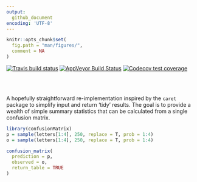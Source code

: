 ```yaml
---
output: 
  github_document
encoding: 'UTF-8'
---
```



```r
knitr::opts_chunk$set(
  fig.path = "man/figures/",
  comment = NA
)
```

<!-- badges: start -->
  [![Travis build status](https://travis-ci.org/m-clark/confusionMatrix.svg?branch=master)](https://travis-ci.org/m-clark/confusionMatrix)
  [![AppVeyor Build Status](https://ci.appveyor.com/api/projects/status/github/m-clark/confusionMatrix?branch=master&svg=true)](https://ci.appveyor.com/project/m-clark/confusionMatrix)
  [![Codecov test coverage](https://codecov.io/gh/m-clark/confusionMatrix/branch/master/graph/badge.svg)](https://codecov.io/gh/m-clark/confusionMatrix?branch=master)
<!-- <a href="https://github.com/m-clark/confusionMatrix" alt="Miscellaneous Shenanigans"> -->
<!--         <img src="https://img.shields.io/badge/Status-Meh-ff5500.svg?colorA=00aaff&longCache=true&style=for-the-badge"  width=20.5%/></a> -->
 <!-- badges: end -->

<br>
<br>

A hopefully straightforward re-implementation inspired by the `caret` package to simplify input and return 'tidy' results.  The goal is to provide a wealth of simple summary statistics that can be calculated from a single confusion matrix.


```r
library(confusionMatrix)
p = sample(letters[1:4], 250, replace = T, prob = 1:4)
o = sample(letters[1:4], 250, replace = T, prob = 1:4)

confusion_matrix(
  prediction = p,
  observed = o,
  return_table = TRUE
)
```

